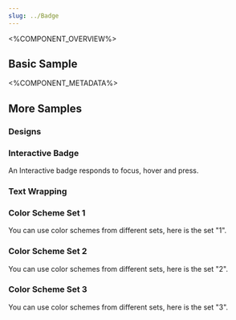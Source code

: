 ```yaml
---
slug: ../Badge
---
```




<%COMPONENT_OVERVIEW%>

## Basic Sample
<Basic />

<%COMPONENT_METADATA%>

## More Samples

### Designs

<Designs />

### Interactive Badge
An Interactive badge responds to focus, hover and press.

<Interactive />

### Text Wrapping
<WrappingTypes />

### Color Scheme Set 1
You can use color schemes from different sets, here is the set "1".

<Set1 />

### Color Scheme Set 2
You can use color schemes from different sets, here is the set "2".

<Set2 />

### Color Scheme Set 3
You can use color schemes from different sets, here is the set "3".

<Set3 />